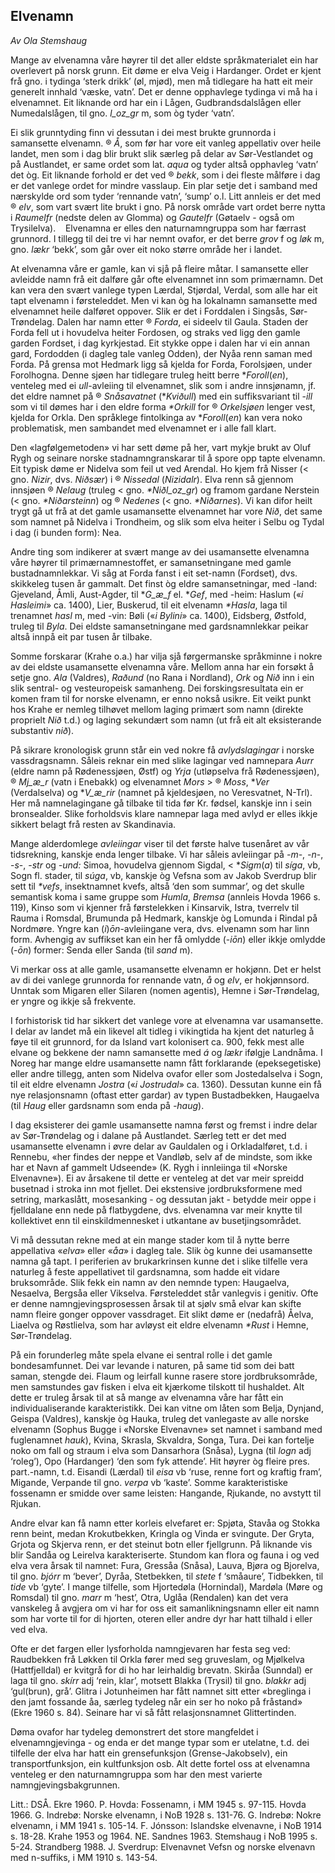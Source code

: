 ## Elvenamn

*Av Ola Stemshaug*

Mange av elvenamna våre høyrer til det aller eldste språkmaterialet ein har overlevert på norsk grunn. Eit døme er elva Veig i Hardanger. Ordet er kjent frå gno. i tydinga ‘sterk drikk’ (øl, mjød), men må tidlegare ha hatt eit meir generelt innhald ‘væske, vatn’. Det er denne opphavlege tydinga vi må ha i elvenamnet. Eit liknande ord har ein i Lågen, Gudbrandsdalslågen eller Numedalslågen, til gno. _l_oz_gr_ m, som òg tyder ‘vatn’.

Ei slik grunntyding finn vi dessutan i dei mest brukte grunnorda i samansette elvenamn. ® _Å_, som før har vore eit vanleg appellativ over heile landet, men som i dag blir brukt slik særleg på delar av Sør-Vestlandet og på Austlandet, er same ordet som lat. _aqua_ og tyder altså opphavleg ‘vatn’ det òg. Eit liknande forhold er det ved ® _bekk_, som i dei fleste målføre i dag er det vanlege ordet for mindre vasslaup. Ein plar setje det i samband med nærskylde ord som tyder ‘rennande vatn’, ‘sump’ o.l. Litt annleis er det med ® _elv_, som vart svært lite brukt i gno. På norsk område vart ordet berre nytta i _Raumelfr_ (nedste delen av Glomma) og _Gautelfr_ (Gøtaelv - også om Trysilelva).    Elvenamna er elles den naturnamngruppa som har færrast grunnord. I tillegg til dei tre vi har nemnt ovafor, er det berre _grov_ f og _løk_ m, gno. _lækr_ ‘bekk’, som går over eit noko større område her i landet.

At elvenamna våre er gamle, kan vi sjå på fleire måtar. I samansette eller avleidde namn frå eit dalføre går ofte elvenamnet inn som primærnamn. Det kan vera den svært vanlege typen Lærdal, Stjørdal, Verdal, som alle har eit tapt elvenamn i førsteleddet. Men vi kan òg ha lokalnamn samansette med elvenamnet heile dalføret oppover. Slik er det i Forddalen i Singsås, Sør-Trøndelag. Dalen har namn etter ® _Forda_, ei sideelv til Gaula. Staden der Forda fell ut i hovudelva heiter Fordosen, og straks ved ligg den gamle garden Fordset, i dag kyrkjestad. Eit stykke oppe i dalen har vi ein annan gard, Fordodden (i dagleg tale vanleg Odden), der Nyåa renn saman med Forda. På grensa mot Hedmark ligg så kjelda for Forda, Forolsjøen, under Forolhogna. Denne sjøen har tidlegare truleg heitt berre \*_Foroll_(_en_), venteleg med ei _ull_\-avleiing til elvenamnet, slik som i andre innsjønamn, jf. det eldre namnet på ® _Snåsavatnet_ (\*_Kviðull_) med ein suffiksvariant til -_ill_ som vi til dømes har i den eldre forma _\*Orkill_ for ® _Orkelsjøen_ lenger vest, kjelda for Orkla. Den språklege fintolkinga av \*_Foroll_(_en_) kan vera noko problematisk, men sambandet med elvenamnet er i alle fall klart.

Den «lagfølgemetoden» vi har sett døme på her, vart mykje brukt av Oluf Rygh og seinare norske stadnamngranskarar til å spore opp tapte elvenamn. Eit typisk døme er Nidelva som feil ut ved Arendal. Ho kjem frå Nisser (< gno. _Nizir_, dvs. _Niðsær_) i ® _Nissedal_ (_Nizidalr_). Elva renn så gjennom innsjøen ® _Nelaug_ (truleg < gno. _\*Niðl_oz_gr_) og framom gardane Nerstein (< gno. _\*Niðarsteinn_) og ® _Nedenes_ (< gno. _\*Niðarnes_). Vi kan difor heilt trygt gå ut frå at det gamle usamansette elvenamnet har vore _Nið_, det same som namnet på Nidelva i Trondheim, og slik som elva heiter i Selbu og Tydal i dag (i bunden form): Nea.

Andre ting som indikerer at svært mange av dei usamansette elvenamna våre høyrer til primærnamnestoffet, er samansetningane med gamle bustadnamnlekkar. Vi såg at Forda fanst i eit set-namn (Fordset), dvs. skikkeleg tusen år gammalt. Det finst òg eldre samansetningar, med -land: Gjeveland, Åmli, Aust-Agder, til \*_G_æ_f_ el. \*_Gef_, med -heim: Haslum («_i Hasleimi_» ca. 1400), Lier, Buskerud, til eit elvenamn _\*Hasla_, laga til trenamnet _hasl_ m, med -vin: Bøli («_i Bylini_» ca. 1400), Eidsberg, Østfold, truleg til _Byla_. Dei eldste samansetningane med gardsnamnlekkar peikar altså innpå eit par tusen år tilbake.

Somme forskarar (Krahe o.a.) har vilja sjå førgermanske språkminne i nokre av dei eldste usamansette elvenamna våre. MeIlom anna har ein forsøkt å setje gno. _Ala_ (Valdres), _Raðund_ (no Rana i Nordland), _Ork_ og _Nið_ inn i ein slik sentral- og vesteuropeisk samanheng. Dei forskingsresultata ein er komen fram til for norske elvenamn, er enno nokså usikre. Eit veikt punkt hos Krahe er nemleg tilhøvet mellom laging primært som namn (direkte proprielt _Nið_ t.d.) og laging sekundært som namn (ut frå eit alt eksisterande substantiv _nið_).

På sikrare kronologisk grunn står ein ved nokre få _avlydslagingar_ i norske vassdragsnamn. Såleis reknar ein med slike lagingar ved namnepara _Aurr_ (eldre namn på Rødenessjøen, Østf) og _Yrja_ (utløpselva frå Rødenessjøen), ® _Mj_æ_r_ (vatn i Enebakk) og elvenamnet _Mors_ > ® _Moss_, \*_Ver_ (Verdalselva) og \*_V_æ_rir_ (namnet på kjeldesjøen, no Veresvatnet, N-Trl). Her må namnelagingane gå tilbake til tida før Kr. fødsel, kanskje inn i sein bronsealder. Slike forholdsvis klare namnepar laga med avlyd er elles ikkje sikkert belagt frå resten av Skandinavia.

Mange alderdomlege _avleiingar_ viser til det første halve tusenåret av vår tidsrekning, kanskje enda lenger tilbake. Vi har såleis avleiingar på _\-m-_, _-n_\-, -_s_\-, -_str_ og _\-und:_ Simoa, hovudelva gjennom Sigdal, < \*_Sigm_(_a_) til _síga_, vb, Sogn fl. stader, til _súga_, vb, kanskje òg Vefsna som av Jakob Sverdrup blir sett til _\*vefs_, insektnamnet kvefs, altså ‘den som summar’, og det skulle semantisk koma i same gruppe som _Humla_, _Bremsa_ (annleis Hovda 1966 s. 119), Kinso som vi kjenner frå førstelekken i Kinsarvik, Istra, tverrelv til Rauma i Romsdal, Brumunda på Hedmark, kanskje òg Lomunda i Rindal på Nordmøre. Yngre kan (_i_)_ōn_\-avleiingane vera, dvs. elvenamn som har linn form. Avhengig av suffikset kan ein her få omlydde (-_iōn_) eller ikkje omlydde (-_ōn_) former: Senda eller Sanda (til _sand_ m).

Vi merkar oss at alle gamle, usamansette elvenamn er hokjønn. Det er helst av di dei vanlege grunnorda for rennande vatn, _å_ og _elv_, er hokjønnsord. Unntak som Migaren eller Silaren (nomen agentis), Hemne i Sør-Trøndelag, er yngre og ikkje så frekvente.

I forhistorisk tid har sikkert det vanlege vore at elvenamna var usamansette. I delar av landet må ein likevel alt tidleg i vikingtida ha kjent det naturleg å føye til eit grunnord, for da Island vart kolonisert ca. 900, fekk mest alle elvane og bekkene der namn samansette med _á_ og _lækr_ ifølgje Landnåma. I Noreg har mange eldre usamansette namn fått forklarande (epeksegetiske) eller andre tillegg, anten som Nidelva ovafor eller som Jostedalselva i Sogn, til eit eldre elvenamn _Jostra_ («_i Jostrudal_» ca. 1360). Dessutan kunne ein få nye relasjonsnamn (oftast etter gardar) av typen Bustadbekken, Haugaelva (til _Haug_ eller gardsnamn som enda på _\-haug_).

I dag eksisterer dei gamle usamansette namna først og fremst i indre delar av Sør-Trøndelag og i dalane på Austlandet. Særleg tett er det med usamansette elvenamn i øvre delar av Gauldalen og i Orkladalføret, t.d. i Rennebu, «her findes der neppe et Vandløb, selv af de mindste, som ikke har et Navn af gammelt Udseende» (K. Rygh i innleiinga til «Norske Elvenavne»). Ei av årsakene til dette er venteleg at det var meir spreidd busetnad i stroka inn mot fjellet. Dei ekstensive jordbruksformene med setring, markaslått, mosesanking - og dessutan jakt - betydde meir oppe i fjelldalane enn nede på flatbygdene, dvs. elvenamna var meir knytte til kollektivet enn til einskildmennesket i utkantane av busetjingsområdet.

Vi må dessutan rekne med at ein mange stader kom til å nytte berre appellativa «_elva_» eller «_åa_» i dagleg tale. Slik òg kunne dei usamansette namna gå tapt. I periferien av brukarkrinsen kunne det i slike tilfelle vera naturleg å feste appellativet til gardsnamna, som hadde eit vidare bruksområde. Slik fekk ein namn av den nemnde typen: Haugaelva, Nesaelva, Bergsåa eller Vikselva. Førsteleddet står vanlegvis i genitiv. Ofte er denne namngjevingsprosessen årsak til at sjølv små elvar kan skifte namn fleire gonger oppover vassdraget. Eit slikt døme er (nedafrå) Åelva, Liaelva og Røstlielva, som har avløyst eit eldre elvenamn _\*Rust_ i Hemne, Sør-Trøndelag.

På ein forunderleg måte spela elvane ei sentral rolle i det gamle bondesamfunnet. Dei var levande i naturen, på same tid som dei batt saman, stengde dei. Flaum og leirfall kunne rasere store jordbruksområde, men samstundes gav fisken i elva eit kjærkome tilskott til hushaldet. Alt dette er truleg årsak til at så mange av elvenamna våre har fått ein individualiserande karakteristikk. Dei kan vitne om låten som Belja, Dynjand, Geispa (Valdres), kanskje òg Hauka, truleg det vanlegaste av alle norske elvenamn (Sophus Bugge i «Norske Elvenavne» set namnet i samband med fuglenamnet _hauk_), Kvina, Skrasla, Skvaldra, Songa, Tura. Dei kan fortelje noko om fall og straum i elva som Dansarhora (Snåsa), Lygna (til _logn_ adj ‘roleg’), Opo (Hardanger) ‘den som fyk attende’. Hit høyrer òg fleire pres. part.-namn, t.d. Eisandi (Lærdal) til _eisa_ vb ‘ruse, renne fort og kraftig fram’, Migande, Verpande til gno. _verpa_ vb ‘kaste’. Somme karakteristiske fossenamn er smidde over same leisten: Hangande, Rjukande, no avstytt til Rjukan.

Andre elvar kan få namn etter korleis elvefaret er: Spjøta, Stavåa og Stokka renn beint, medan Krokutbekken, Kringla og Vinda er svingute. Der Gryta, Grjota og Skjerva renn, er det steinut botn eller fjellgrunn. På liknande vis blir Sandåa og Leirelva karakteriserte. Stundom kan flora og fauna i og ved elva vera årsak til namnet: Fura, Gressåa (Snåsa), Lauva, Bjøra og Bjorelva, til gno. _bjórr_ m ‘bever’, Dyråa, Stetbekken, til _stete_ f ‘småaure’, Tidbekken, til _tide_ vb ‘gyte’. I mange tilfelle, som Hjortedøla (Hornindal), Mardøla (Møre og Romsdal) til gno. _marr_ m ‘hest’, Otra, Uglåa (Rendalen) kan det vera vanskeleg å avgjera om vi har for oss eit samanlikningsnamn eller eit namn som har vorte til for di hjorten, oteren eller andre dyr har hatt tilhald i eller ved elva.

Ofte er det fargen eller lysforholda namngjevaren har festa seg ved: Raudbekken frå Løkken til Orkla fører med seg gruveslam, og Mjølkelva (Hattfjelldal) er kvitgrå for di ho har leirhaldig brevatn. Skiråa (Sunndal) er laga til gno. _skírr_ adj ‘rein, klar’, motsett Blakka (Trysil) til gno. _blakkr_ adj ‘gul(brun), grå’. Glitra i Jotunheimen har fått namnet sitt etter «breglinga i den jamt fossande åa, særleg tydeleg når ein ser ho noko på fråstand» (Ekre 1960 s. 84). Seinare har vi så fått relasjonsnamnet Glittertinden.

Døma ovafor har tydeleg demonstrert det store mangfeldet i elvenamngjevinga - og enda er det mange typar som er utelatne, t.d. dei tilfelle der elva har hatt ein grensefunksjon (Grense-Jakobselv), ein transportfunksjon, ein kultfunksjon osb. Alt dette fortel oss at elvenamna venteleg er den naturnamngruppa som har den mest varierte namngjevingsbakgrunnen.

Litt.: DSÅ. Ekre 1960. P. Hovda: Fossenamn, i MM 1945 s. 97-115. Hovda 1966. G. Indrebø: Norske elvenamn, i NoB 1928 s. 131-76. G. Indrebø: Nokre elvenamn, i MM 1941 s. 105-14. F. Jónsson: Islandske elvenavne, i NoB 1914 s. 18-28. Krahe 1953 og 1964. NE. Sandnes 1963. Stemshaug i NoB 1995 s. 5-24. Strandberg 1988. J. Sverdrup: Elvenavnet Vefsn og norske elvenavn med n-suffiks, i MM 1910 s. 143-54.